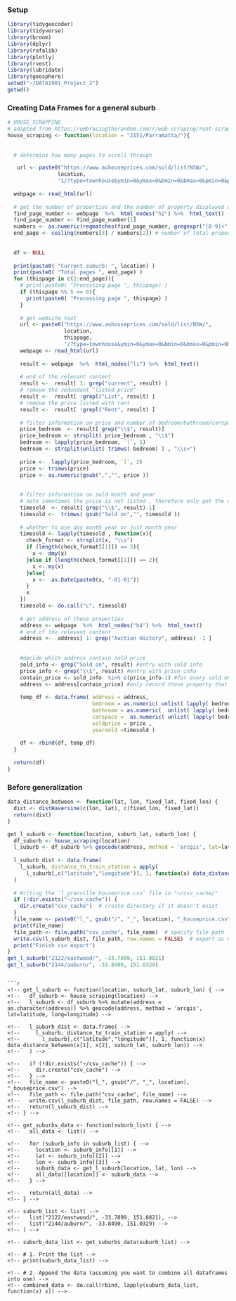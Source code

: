 ### Setup
```r
library(tidygeocoder)
library(tidyverse)
library(broom)
library(dplyr)
library(rafalib)
library(plotly)
library(rvest)
library(lubridate)
library(geosphere)
setwd("~/DATA1901_Project_2")
getwd()
```

### Creating Data Frames for a general suburb
```r
# HOUSE_SCRAPPING
# adapted from https://embracingtherandom.com/r/web-scraping/rent-scraping/
house_scraping <- function(location = "2151/Parramatta/"){
  
  
  # determine how many pages to scroll through 

   url <- paste0("https://www.auhouseprices.com/sold/list/NSW/", 
                location, 
                "1/?type=townhouse&ymin=0&ymax=0&bmin=0&bmax=0&pmin=0&pmax=0&sort=date&kw=") # type set to townhouse, no other filtering
  
  webpage <- read_html(url)
  
  # get the number of properties and the number of property displayed on each page 
  find_page_number <- webpage  %>%  html_nodes("h2") %>%  html_text() 
  find_page_number <- find_page_number[1]
  numbers <- as.numeric(regmatches(find_page_number, gregexpr("[0-9]+", find_page_number))[[1]])
  end_page <- ceiling(numbers[3] / numbers[2]) # number of total properties / number on page  = total number of pages
  
  
  df <- NULL
  
  print(paste0( "Current suburb: ", location) )
  print(paste0( "Total pages ", end_page) )
  for (thispage in c(1:end_page)){
    # print(paste0( "Processing page ", thispage) )
    if (thispage %% 5 == 0){
      print(paste0( "Processing page ", thispage) )
    }
    
    # get website text
    url <- paste0("https://www.auhouseprices.com/sold/list/NSW/", 
                  location, 
                  thispage, 
                  "/?type=townhouse&ymin=0&ymax=0&bmin=0&bmax=0&pmin=0&pmax=0&sort=date&kw=") # type set to townhouse, no other filtering 
    webpage <- read_html(url)
    
    result <- webpage  %>%  html_nodes("li") %>%  html_text() 
    
    # end of the relevant content 
    result <-  result[ 1: grep("current", result) ]
    # remove the redundant "listed price" 
    result <-  result[ !grepl("List", result) ]
    # remove the price listed with rent
    result <-  result[ !grepl("Rent", result) ]
    
    # filter information on price and number of bedroom/bathroom/carspace
    price_bedroom  <- result[ grep("\\$", result)]
    price_bedroom <- strsplit( price_bedroom , "\\$")
    bedroom <- lapply(price_bedroom, `[`, 1)
    bedroom <- strsplit(unlist( trimws( bedroom) ) , "\\s+")
    
    price <-  lapply(price_bedroom, `[`, 2)
    price <- trimws(price)
    price <- as.numeric(gsub(",","", price ))
    
    
    # filter information on sold month and year
    # note sometimes the price is not listed , therefore only get the ones with the price 
    timesold  <- result[ grep("\\$", result)-1]
    timesold <-  trimws( gsub("Sold on","", timesold )) 
    
    # whether to use day month year or just month year
    timesold <- lapply(timesold , function(x){
      check_format <- strsplit(x, "\\s")
      if (length(check_format[[1]]) == 3){
        x <- dmy(x)
      }else if (length(check_format[[1]]) == 2){
        x <- my(x)
      }else{
        x <-  as.Date(paste0(x, "-01-01"))
      }
      x
    })
    timesold <- do.call("c", timesold)
    
    # get address of these properties
    address <- webpage  %>%  html_nodes("h4") %>%  html_text() 
    # end of the relevant content 
    address <-  address[ 1: grep("Auction History", address) -1 ]
    
    
    #decide which address contain sold price  
    sold_info <- grep("Sold on", result) #entry with sold info
    price_info <- grep("\\$", result) #entry with price info
    contain_price <- sold_info  %in% c(price_info-1) #for every sold entry, the immediate next row should be price, if not, then this sold entry does not have price record 
    address <- address[contain_price] #only record those property that has price recorded
    
    temp_df <- data.frame( address = address, 
                           bedroom = as.numeric( unlist( lapply( bedroom, `[`, 1) ) ) , 
                           bathroom = as.numeric(  unlist( lapply( bedroom, `[`, 2) )) ,  
                           carspace =  as.numeric( unlist( lapply( bedroom, `[`, 3) )), 
                           soldprice = price ,
                           yearsold =timesold )
    
    df <- rbind(df, temp_df)
  }
  
  return(df)
}
```

### Before generalization
```r
data_distance_between <- function(lat, lon, fixed_lat, fixed_lon) {
  dist <- distHaversine(c(lon, lat), c(fixed_lon, fixed_lat))
  return(dist)
}  

get_l_suburb <- function(location, suburb_lat, suburb_lon) {
  df_suburb <- house_scraping(location)
  l_suburb <- df_suburb %>% geocode(address, method = 'arcgis', lat=latitude, long=longitude)
  
  l_suburb_dist <- data.frame(
    l_suburb, distance_to_train_station = apply(
      l_suburb[,c("latitude","longitude")], 1, function(x) data_distance_between(x[1], x[2], suburb_lat, suburb_lon))
  )
  
  # Writing the `l_granville_houseprice.csv` file in "~/csv_cache/"
  if (!dir.exists("~/csv_cache")) {
    dir.create("csv_cache")  # create directory if it doesn't exist
  }
  file_name <- paste0("l_", gsub("/", "_", location), "_houseprice.csv")
  print(file_name)
  file_path <- file.path("csv_cache", file_name)  # specify file path
  write.csv(l_suburb_dist, file_path, row.names = FALSE)  # export as CSV file
  print("Finish csv export")
}
get_l_suburb("2122/eastwood/", -33.7899, 151.0821)
get_l_suburb("2144/auburn/", -33.8490, 151.0329)

```

```

```r
<!-- get_l_suburb <- function(location, suburb_lat, suburb_lon) { -->
<!--   df_suburb <- house_scraping(location) -->
<!--   l_suburb <- df_suburb %>% mutate(address = as.character(address)) %>% geocode(address, method = 'arcgis', lat=latitude, long=longitude) -->

<!--   l_suburb_dist <- data.frame( -->
<!--     l_suburb, distance_to_train_station = apply( -->
<!--       l_suburb[,c("latitude","longitude")], 1, function(x) data_distance_between(x[1], x[2], suburb_lat, suburb_lon)) -->
<!--   ) -->

<!--   if (!dir.exists("~/csv_cache")) { -->
<!--     dir.create("csv_cache") -->
<!--   } -->
<!--   file_name <- paste0("l_", gsub("/", "_", location), "_houseprice.csv") -->
<!--   file_path <- file.path("csv_cache", file_name) -->
<!--   write.csv(l_suburb_dist, file_path, row.names = FALSE) -->
<!--   return(l_suburb_dist) -->
<!-- } -->

<!-- get_suburbs_data <- function(suburb_list) { -->
<!--   all_data <- list() -->

<!--   for (suburb_info in suburb_list) { -->
<!--     location <- suburb_info[[1]] -->
<!--     lat <- suburb_info[[2]] -->
<!--     lon <- suburb_info[[3]] -->
<!--     suburb_data <- get_l_suburb(location, lat, lon) -->
<!--     all_data[[location]] <- suburb_data -->
<!--   } -->

<!--   return(all_data) -->
<!-- } -->

<!-- suburb_list <- list( -->
<!--   list("2122/eastwood/", -33.7899, 151.0821), -->
<!--   list("2144/auburn/", -33.8490, 151.0329) -->
<!-- ) -->

<!-- suburb_data_list <- get_suburbs_data(suburb_list) -->

<!-- # 1. Print the list -->
<!-- print(suburb_data_list) -->

<!-- # 2. Append the data (assuming you want to combine all dataframes into one) -->
<!-- combined_data <- do.call(rbind, lapply(suburb_data_list, function(x) x)) -->

```

